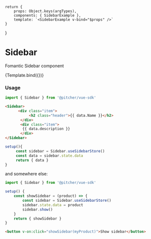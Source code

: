 

<!-- Named exports of stories here -->
    return {
        props: Object.keys(argTypes),
        components: { SidebarExample },
        template: `<SidebarExample v-bind="$props" />`
    }
}

<!-- Define story settings here -->
<Meta title="Components/Sidebar" />

# Sidebar
Fomantic Sidebar component

<Story name="Default">
    {Template.bind({})}
</Story>

### Usage

```javascript
import { Sidebar } from '@pitcher/vue-sdk'
```
```html
<Sidebar>
      <div class="item">
           <h2 class="header">{{ data.Name }}</h2>
       </div>
       <div class="item">
        {{ data.description }}
       </div>
</Sidebar>
```

```javascript
setup(){
     const sidebar = Sidebar.useSidebarStore()
     const data = sidebar.state.data
     return { data }
}
```

and somewhere else:

```javascript
import { Sidebar } from '@pitcher/vue-sdk'

setup() {
    const showSidebar = (product) => {
        const sidebar = Sidebar.useSidebarStore()
        sidebar.state.data = product
        sidebar.show()
    }
    return { showSidebar }
}
```

```html
<button v-on:click="showSidebar(myProduct)">Show sidebar</button>
```
